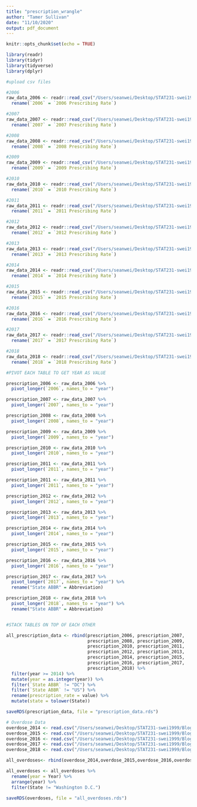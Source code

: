 ```yaml
---
title: "prescription_wrangle"
author: "Tamer Sullivan"
date: "11/10/2020"
output: pdf_document
---
```


```r
knitr::opts_chunk$set(echo = TRUE)

library(readr)
library(tidyr)
library(tidyverse)
library(dplyr)

```

```r
#upload csv files

#2006
raw_data_2006 <- readr::read_csv("/Users/seanwei/Desktop/STAT231-swei1999/Blog-Pill-Posse/blog-data-raw/2006_CDC_state_prescription_data.csv") %>% 
  rename(`2006` = `2006 Prescribing Rate`)

#2007
raw_data_2007 <- readr::read_csv("/Users/seanwei/Desktop/STAT231-swei1999/Blog-Pill-Posse/blog-data-raw/2007_CDC_state_prescription_data.csv") %>% 
  rename(`2007` = `2007 Prescribing Rate`)

#2008
raw_data_2008 <- readr::read_csv("/Users/seanwei/Desktop/STAT231-swei1999/Blog-Pill-Posse/blog-data-raw/2008_CDC_state_prescription_data.csv") %>% 
  rename(`2008` = `2008 Prescribing Rate`)

#2009
raw_data_2009 <- readr::read_csv("/Users/seanwei/Desktop/STAT231-swei1999/Blog-Pill-Posse/blog-data-raw/2009_CDC_state_prescription_data.csv") %>% 
  rename(`2009` = `2009 Prescribing Rate`)

#2010
raw_data_2010 <- readr::read_csv("/Users/seanwei/Desktop/STAT231-swei1999/Blog-Pill-Posse/blog-data-raw/2010_CDC_state_prescription_data.csv") %>% 
  rename(`2010` = `2010 Prescribing Rate`)

#2011
raw_data_2011 <- readr::read_csv("/Users/seanwei/Desktop/STAT231-swei1999/Blog-Pill-Posse/blog-data-raw/2011_CDC_state_prescription_data.csv") %>% 
  rename(`2011` = `2011 Prescribing Rate`)

#2012
raw_data_2012 <- readr::read_csv("/Users/seanwei/Desktop/STAT231-swei1999/Blog-Pill-Posse/blog-data-raw/2012_CDC_state_prescription_data.csv") %>% 
  rename(`2012` = `2012 Prescribing Rate`)

#2013
raw_data_2013 <- readr::read_csv("/Users/seanwei/Desktop/STAT231-swei1999/Blog-Pill-Posse/blog-data-raw/2013_CDC_state_prescription_data.csv") %>% 
  rename(`2013` = `2013 Prescribing Rate`)

#2014
raw_data_2014 <- readr::read_csv("/Users/seanwei/Desktop/STAT231-swei1999/Blog-Pill-Posse/blog-data-raw/2014_CDC_state_prescription_data.csv") %>% 
  rename(`2014` = `2014 Prescribing Rate`)

#2015
raw_data_2015 <- readr::read_csv("/Users/seanwei/Desktop/STAT231-swei1999/Blog-Pill-Posse/blog-data-raw/2015_CDC_state_prescription_data.csv") %>% 
  rename(`2015` = `2015 Prescribing Rate`)

#2016
raw_data_2016 <- readr::read_csv("/Users/seanwei/Desktop/STAT231-swei1999/Blog-Pill-Posse/blog-data-raw/2016_CDC_state_prescription_data.csv") %>% 
  rename(`2016` = `2016 Prescribing Rate`)

#2017
raw_data_2017 <- readr::read_csv("/Users/seanwei/Desktop/STAT231-swei1999/Blog-Pill-Posse/blog-data-raw/2017_CDC_state_prescription_data.csv") %>% 
  rename(`2017` = `2017 Prescribing Rate`)

#2018
raw_data_2018 <- readr::read_csv("/Users/seanwei/Desktop/STAT231-swei1999/Blog-Pill-Posse/blog-data-raw/2018_CDC_state_prescription_data.csv") %>% 
  rename(`2018` = `2018 Prescribing Rate`)

#PIVOT EACH TABLE TO GET YEAR AS VALUE

prescription_2006 <- raw_data_2006 %>%
  pivot_longer(`2006`, names_to = "year")

prescription_2007 <- raw_data_2007 %>%
  pivot_longer(`2007`, names_to = "year")

prescription_2008 <- raw_data_2008 %>%
  pivot_longer(`2008`, names_to = "year")

prescription_2009 <- raw_data_2009 %>%
  pivot_longer(`2009`, names_to = "year")

prescription_2010 <- raw_data_2010 %>%
  pivot_longer(`2010`, names_to = "year")

prescription_2011 <- raw_data_2011 %>%
  pivot_longer(`2011`, names_to = "year")

prescription_2011 <- raw_data_2011 %>%
  pivot_longer(`2011`, names_to = "year")

prescription_2012 <- raw_data_2012 %>%
  pivot_longer(`2012`, names_to = "year")

prescription_2013 <- raw_data_2013 %>%
  pivot_longer(`2013`, names_to = "year")

prescription_2014 <- raw_data_2014 %>%
  pivot_longer(`2014`, names_to = "year")

prescription_2015 <- raw_data_2015 %>%
  pivot_longer(`2015`, names_to = "year")

prescription_2016 <- raw_data_2016 %>%
  pivot_longer(`2016`, names_to = "year")

prescription_2017 <- raw_data_2017 %>%
  pivot_longer(`2017`, names_to = "year") %>%
  rename("State ABBR" = Abbreviation)

prescription_2018 <- raw_data_2018 %>%
  pivot_longer(`2018`, names_to = "year") %>%
  rename("State ABBR" = Abbreviation)


#STACK TABLES ON TOP OF EACH OTHER

all_prescription_data <- rbind(prescription_2006, prescription_2007, 
                               prescription_2008, prescription_2009, 
                               prescription_2010, prescription_2011, 
                               prescription_2012, prescription_2013, 
                               prescription_2014, prescription_2015, 
                               prescription_2016, prescription_2017, 
                               prescription_2018) %>% 
  filter(year >= 2014) %>% 
  mutate(year = as.integer(year)) %>% 
  filter(`State ABBR` != "DC") %>% 
  filter(`State ABBR` != "US") %>% 
  rename(prescription_rate = value) %>% 
  mutate(state = tolower(State))

saveRDS(prescription_data, file = "prescription_data.rds")
```


```r
# Overdose Data
overdose_2014 <- read.csv("/Users/seanwei/Desktop/STAT231-swei1999/Blog-Pill-Posse/blog-data-raw/Overdose Deaths - 2014 Overdose.csv")
overdose_2015 <- read.csv("/Users/seanwei/Desktop/STAT231-swei1999/Blog-Pill-Posse/blog-data-raw/Overdose Deaths - 2015 Overdose.csv")
overdose_2016 <- read.csv("/Users/seanwei/Desktop/STAT231-swei1999/Blog-Pill-Posse/blog-data-raw/Overdose Deaths - 2016 Overdose.csv")
overdose_2017 <- read.csv("/Users/seanwei/Desktop/STAT231-swei1999/Blog-Pill-Posse/blog-data-raw/Overdose Deaths - 2017 Overdose.csv")
overdose_2018 <- read.csv("/Users/seanwei/Desktop/STAT231-swei1999/Blog-Pill-Posse/blog-data-raw/Overdose Deaths - 2018 Overdose.csv")

all_overdoses<- rbind(overdose_2014,overdose_2015,overdose_2016,overdose_2017,overdose_2018)

all_overdoses <- all_overdoses %>% 
  rename(year = Year) %>% 
  arrange(year) %>%
  filter(State != "Washington D.C.")

saveRDS(overdoses, file = "all_overdoses.rds")
```